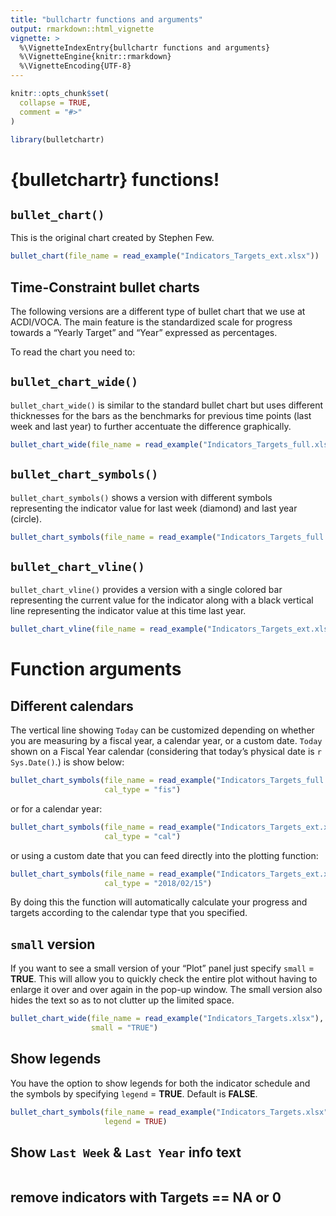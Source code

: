 ```yaml
---
title: "bullchartr functions and arguments"
output: rmarkdown::html_vignette
vignette: >
  %\VignetteIndexEntry{bullchartr functions and arguments}
  %\VignetteEngine{knitr::rmarkdown}
  %\VignetteEncoding{UTF-8}
---
```


```r
knitr::opts_chunk$set(
  collapse = TRUE,
  comment = "#>"
)
```

```r
library(bulletchartr)
```


# {bulletchartr} functions!

## `bullet_chart()`

This is the original chart created by Stephen Few.


```r
bullet_chart(file_name = read_example("Indicators_Targets_ext.xlsx"))
```


## Time-Constraint bullet charts

The following versions are a different type of bullet chart that we use at ACDI/VOCA. The main feature is the standardized scale for progress towards a "Yearly Target" and "Year" expressed as percentages.

To read the chart you need to: 

## `bullet_chart_wide()`

`bullet_chart_wide()` is similar to the standard bullet chart but uses different thicknesses for the bars as the benchmarks for previous time points (last week and last year) to further
accentuate the difference graphically.

```r
bullet_chart_wide(file_name = read_example("Indicators_Targets_full.xlsx"))
```

## `bullet_chart_symbols()`

`bullet_chart_symbols()` shows a version with different symbols representing the indicator value for 
last week (diamond) and last year (circle).

```r
bullet_chart_symbols(file_name = read_example("Indicators_Targets_full.xlsx"))
```

## `bullet_chart_vline()`

`bullet_chart_vline()` provides a version with a single colored bar representing the current value
for the indicator along with a black vertical line representing the indicator value at this time
last year.

```r
bullet_chart_vline(file_name = read_example("Indicators_Targets_ext.xlsx"))
```


# Function arguments

## Different calendars

The vertical line showing `Today` can be customized depending on whether you are measuring by a fiscal year, a calendar year, or a custom date. `Today` shown on a Fiscal Year calendar (considering that today's physical date is `r Sys.Date()`.) is show below:

```r
bullet_chart_symbols(file_name = read_example("Indicators_Targets_full.xlsx"), 
                     cal_type = "fis")
```

or for a calendar year:

```r
bullet_chart_symbols(file_name = read_example("Indicators_Targets_ext.xlsx"), 
                     cal_type = "cal")
```

or using a custom date that you can feed directly into the plotting function:

```r
bullet_chart_symbols(file_name = read_example("Indicators_Targets_ext.xlsx"), 
                     cal_type = "2018/02/15")
```

By doing this the function will automatically calculate your progress and targets according to the calendar type that you specified.

## `small` version

If you want to see a small version of your "Plot" panel just specify `small` = __TRUE__. This will allow you to quickly check the entire plot without having to enlarge it over and over again in the pop-up window. The small version also hides the text so as to not clutter up the limited space.

```r
bullet_chart_wide(file_name = read_example("Indicators_Targets.xlsx"), 
                  small = "TRUE")
```

## Show legends

You have the option to show legends for both the indicator schedule and the symbols by specifying `legend` = **TRUE**. Default is **FALSE**.

```r
bullet_chart_symbols(file_name = read_example("Indicators_Targets.xlsx"), 
                     legend = TRUE)
```

## Show `Last Week` & `Last Year` info text

```r

```


## remove indicators with Targets == NA or 0

```r

```


